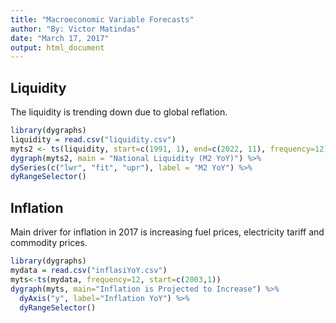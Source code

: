 ```yaml
---
title: "Macroeconomic Variable Forecasts"
author: "By: Victor Matindas"
date: "March 17, 2017"
output: html_document
---
```



## Liquidity

The liquidity is trending down due to global reflation.

```r
library(dygraphs)
liquidity = read.csv("liquidity.csv")
myts2 <- ts(liquidity, start=c(1991, 1), end=c(2022, 11), frequency=12)
dygraph(myts2, main = "National Liquidity (M2 YoY)") %>%
dySeries(c("lwr", "fit", "upr"), label = "M2 YoY") %>%
dyRangeSelector()
```

## Inflation

Main driver for inflation in 2017 is increasing fuel prices, electricity tariff and commodity prices.


```r
library(dygraphs)
mydata = read.csv("inflasiYoY.csv")
myts<-ts(mydata, frequency=12, start=c(2003,1))
dygraph(myts, main="Inflation is Projected to Increase") %>%
  dyAxis("y", label="Inflation YoY") %>%
  dyRangeSelector()
```
